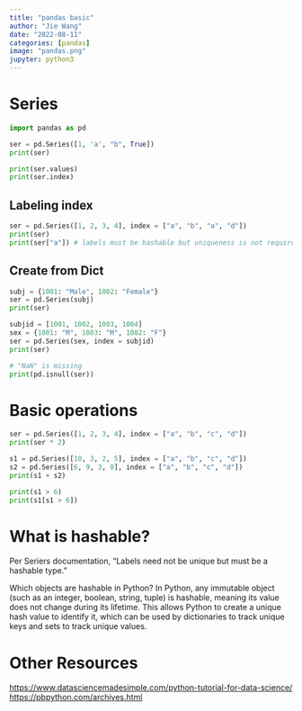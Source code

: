 ```yaml
---
title: "pandas basic"
author: "Jie Wang"
date: "2022-08-11"
categories: [pandas]
image: "pandas.png"
jupyter: python3
---
```



# Series
```python
import pandas as pd

ser = pd.Series([1, 'a', "b", True])
print(ser)

print(ser.values)
print(ser.index)
```

## Labeling index

```python
ser = pd.Series([1, 2, 3, 4], index = ["a", "b", "a", "d"])
print(ser)
print(ser["a"]) # labels must be hashable but uniqueness is not required

```

## Create from Dict

```python
subj = {1001: "Male", 1002: "Female"}
ser = pd.Series(subj)
print(ser) 
```

```python
subjid = [1001, 1002, 1003, 1004]
sex = {1001: "M", 1003: "M", 1002: "F"}
ser = pd.Series(sex, index = subjid)
print(ser)

# "NaN" is missing
print(pd.isnull(ser))

```

# Basic operations

```python
ser = pd.Series([1, 2, 3, 4], index = ["a", "b", "c", "d"])
print(ser * 2)

s1 = pd.Series([10, 3, 2, 5], index = ["a", "b", "c", "d"])
s2 = pd.Series([6, 9, 3, 0], index = ["a", "b", "c", "d"])
print(s1 + s2)

print(s1 > 6)
print(s1[s1 > 6])

```

# What is hashable?

Per Seriers documentation, "Labels need not be unique but must be a hashable type."

Which objects are hashable in Python? In Python, any immutable object (such as an integer, boolean, string, tuple) is hashable, meaning its value does not change during its lifetime. This allows Python to create a unique hash value to identify it, which can be used by dictionaries to track unique keys and sets to track unique values.



# Other Resources
<https://www.datasciencemadesimple.com/python-tutorial-for-data-science/>
<https://pbpython.com/archives.html>

